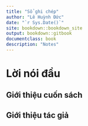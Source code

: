 ```yaml
--- 
title: "Sổ ghi chép"
author: "Lê Huỳnh Đức"
date: "`r Sys.Date()`"
site: bookdown::bookdown_site
output: bookdown::gitbook
documentclass: book
description: "Notes"
---
```


# Lời nói đầu {-}
## Giới thiệu cuốn sách {-}
## Giới thiệu tác giả {-}
